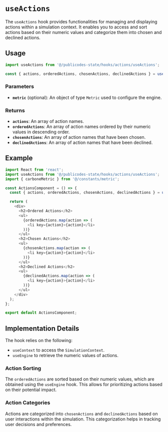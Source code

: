 # `useActions`

The `useActions` hook provides functionalities for managing and displaying actions within a simulation context. It enables you to access and sort actions based on their numeric values and categorize them into chosen and declined actions.

## Usage

```typescript
import useActions from '@/publicodes-state/hooks/actions/useActions';

const { actions, orderedActions, chosenActions, declinedActions } = useActions({ metric });
```

### Parameters

- **`metric`** (optional): An object of type `Metric` used to configure the engine.

### Returns

- **`actions`**: An array of action names.
- **`orderedActions`**: An array of action names ordered by their numeric values in descending order.
- **`chosenActions`**: An array of action names that have been chosen.
- **`declinedActions`**: An array of action names that have been declined.

## Example

```typescript
import React from 'react';
import useActions from '@/publicodes-state/hooks/actions/useActions';
import { carboneMetric } from '@/constants/metric';

const ActionsComponent = () => {
  const { actions, orderedActions, chosenActions, declinedActions } = useActions({ metric: carboneMetric });

  return (
    <div>
      <h2>Ordered Actions</h2>
      <ul>
        {orderedActions.map(action => (
          <li key={action}>{action}</li>
        ))}
      </ul>
      <h2>Chosen Actions</h2>
      <ul>
        {chosenActions.map(action => (
          <li key={action}>{action}</li>
        ))}
      </ul>
      <h2>Declined Actions</h2>
      <ul>
        {declinedActions.map(action => (
          <li key={action}>{action}</li>
        ))}
      </ul>
    </div>
  );
};

export default ActionsComponent;
```

## Implementation Details

The hook relies on the following:
- `useContext` to access the `SimulationContext`.
- `useEngine` to retrieve the numeric values of actions.

### Action Sorting

The `orderedActions` are sorted based on their numeric values, which are obtained using the `useEngine` hook. This allows for prioritizing actions based on their potential impact.

### Action Categories

Actions are categorized into `chosenActions` and `declinedActions` based on user interactions within the simulation. This categorization helps in tracking user decisions and preferences.
